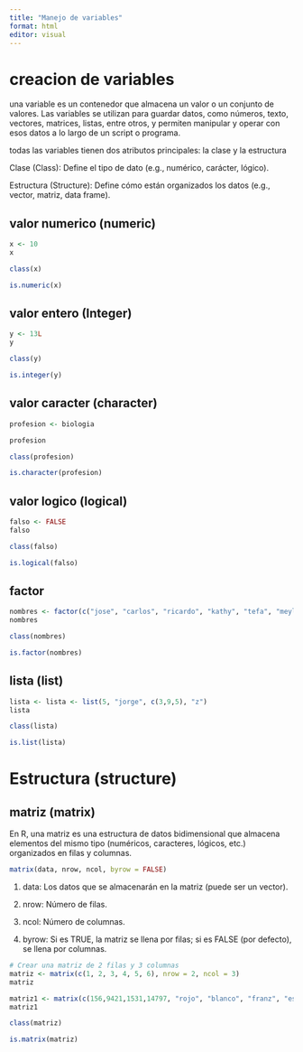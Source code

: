 ```yaml
---
title: "Manejo de variables"
format: html
editor: visual
---
```


# creacion de variables

una variable es un contenedor que almacena un valor o un conjunto de valores. Las variables se utilizan para guardar datos, como números, texto, vectores, matrices, listas, entre otros, y permiten manipular y operar con esos datos a lo largo de un script o programa.

todas las variables tienen dos atributos principales: la clase y la estructura

Clase (Class): Define el tipo de dato (e.g., numérico, carácter, lógico).

Estructura (Structure): Define cómo están organizados los datos (e.g., vector, matriz, data frame).

## valor numerico (numeric)

```r
x <- 10
x
```

```r
class(x)
```

```r
is.numeric(x)
```

## valor entero (Integer)

```r
y <- 13L
y
```

```r
class(y)
```

```r
is.integer(y)
```

## valor caracter (character)

```r
profesion <- biologia

profesion
```

```r
class(profesion)
```

```r
is.character(profesion)
```

## valor logico (logical)

```r
falso <- FALSE
falso
```

```r
class(falso)
```

```r
is.logical(falso)
```

## factor

```r
nombres <- factor(c("jose", "carlos", "ricardo", "kathy", "tefa", "meylin"))
nombres
```

```r
class(nombres)
```

```r
is.factor(nombres)
```

## lista (list)

```r
lista <- lista <- list(5, "jorge", c(3,9,5), "z")
lista
```

```r
class(lista)
```

```r
is.list(lista)
```

# Estructura (structure)
## matriz (matrix)
En R, una matriz es una estructura de datos bidimensional que almacena elementos del mismo tipo (numéricos, caracteres, lógicos, etc.) organizados en filas y columnas.

```r
matrix(data, nrow, ncol, byrow = FALSE)
```

1.  data: Los datos que se almacenarán en la matriz (puede ser un vector).

2.  nrow: Número de filas.

3.  ncol: Número de columnas.

4.  byrow: Si es TRUE, la matriz se llena por filas; si es FALSE (por defecto), se llena por columnas.

```r
# Crear una matriz de 2 filas y 3 columnas
matriz <- matrix(c(1, 2, 3, 4, 5, 6), nrow = 2, ncol = 3)
matriz
```

```r
matriz1 <- matrix(c(156,9421,1531,14797, "rojo", "blanco", "franz", "esthefany"),nrow=4, ncol = 2)
matriz1
```

```r
class(matriz)
```

```r
is.matrix(matriz)
```

